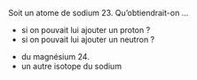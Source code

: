::: {.Exercise data-latex=""}

Soit un atome de sodium 23. Qu'obtiendrait-on ...

- si on pouvait lui ajouter un proton ?  
\vspace{\stretch{1}}
- si on pouvait lui ajouter un neutron ?  
\vspace{\stretch{1}}

:::

::: {.Answer data-latex=""}

- du magnésium 24.
- un autre isotope du sodium

:::
